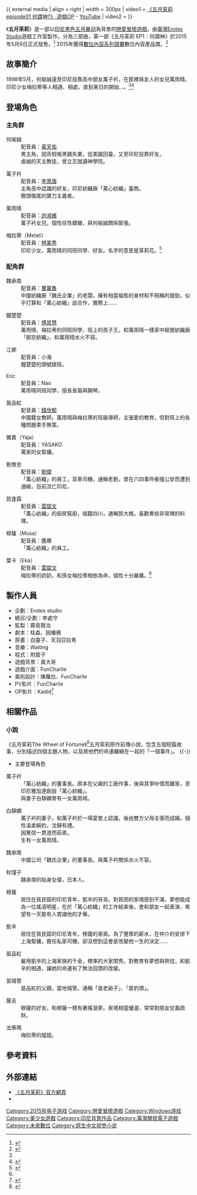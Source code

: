 {{expand|time=2017-09-03T02:31:45+00:00}}
{{Infobox animanga/Headerofja
|title= 五月茉莉
|image=
|size= 
|caption= 
|japanese= 
|english= May Jasmine
|kana= 
|romaji= 
|genre= [[戀愛冒險遊戲|戀愛冒險遊戲]]
}}
{{Infobox animanga/Game
|使用平台= [[個人電腦|個人電腦]]（[[Windows|Windows]]）
|遊戲引擎=[[吉里吉里|KiriKiri 2]]
|開發團隊= Erotes studio<br>
|代理商= [[未來數位|未來數位]]
|製作人=
|監製=
|腳本= 
|人物設定= 
|色彩設計= 
|音樂= 
|媒體= DVD-ROM、USB、[[Steam|Steam]]
|遊戲人數= 1
|發售日= {{vgr|TW|2015年5月9日}}
|啟用時期=
|對象年齡= {{vgratings | CSRR=輔15級}}
|周邊界面=
|內容圖片=
|名字變更=
|結局數= 
|記錄檔數=
|記錄檔容量=
|快速記錄= 
|快速讀取= 
|繼續遊戲= 
|畫面尺寸= 
|全螢幕表示模式= 
|音樂形式=
|角色配音=
|訊息回顧= 
|CG模式=
|音樂模式=
|回憶模式=
|訊息略過= 
|自動模式= 
|其他=
|版權=
}}
{{Infobox animanga/Footerofja}}
{{ external media
| align  = right
| width  = 300px
| video1 = [https://www.youtube.com/watch?v=SbsgAd7_vD0 《五月茉莉episode01 何謂神?》 遊戲OP]  - [[YouTube|YouTube]]
| video2 = 
}}

《'''五月茉莉'''》是一部以[[印尼|印尼]][[黑色五月暴动|黑色五月暴动]]為背景的[[戀愛冒險遊戲|戀愛冒險遊戲]]，由[[臺灣|臺灣]][[Erotes_Studio|Erotes Studio]]遊戲工作室製作。分為三部曲，第一部《五月茉莉 EP1：何謂神》於2015年5月9日正式發售。<ref name="東森遊戲雲">{{Cite news|url=http://game.ettoday.net/article/492289.htm|title=台灣原創《五月茉莉 EP1：何謂神》公開動畫與預售|language=zh-tw|publisher=東森遊戲雲|author=周之鼎|date=2015-04-13|accessdate=2015-06-15|archive-date=2015-12-17|archive-url=https://web.archive.org/web/20151217184931/http://game.ettoday.net/article/492289.htm|dead-url=no}}</ref>
2015年獲得[[數位內容系列競賽|數位內容系列競賽]]數位內容產品獎。<ref name="中央社">{{Cite news|url=http://www.cna.com.tw/postwrite/Detail/178048.aspx#.VirzXLQ6ap0|title=Digital Taipei數位內容產品獎 展現國產自製實力|language=zh-tw|publisher=中央社|author=台北市電腦商業同業公會|date=2015-09-10|accessdate=2015-10-24|archive-date=2020-05-22|archive-url=https://web.archive.org/web/20200522013613/https://www.cna.com.tw/postwrite/Detail/178048.aspx#.VirzXLQ6ap0|dead-url=no}}</ref>

==故事簡介==
1998年5月，何喻誠遠至印尼投靠高中朋友萬子衿，在那裡與友人的女兒萬雨晴、印尼少女梅拉蒂等人相遇、相處，直到某日的開始...。<ref name="東森遊戲雲"/><ref name="GNN ">{{Cite news|url=http://gnn.gamer.com.tw/2/115302.html|title=《五月茉莉 X 我家公主最可愛》繁中版合作活動今日登場|language=zh-tw|publisher=GNN|author=Jerry|date=2015-05-22|accessdate=2015-06-15|archive-date=2016-03-04|archive-url=https://web.archive.org/web/20160304091443/http://gnn.gamer.com.tw/2/115302.html|dead-url=no}}</ref>

==登場角色==

=== 主角群 ===
;何喻誠
:配音員：[[黃天佑|黃天佑]]
:男主角，因背假帳黑鍋失業，從美國回臺，又至印尼投靠好友。
:虔誠的天主教徒，曾立志就讀神學院。

;萬子衿
:配音員：[[李景唐|李景唐]]
:主角高中認識的好友，印尼紡織廠「萬心紡織」臺商。
:徹頭徹尾的實力主義者。

;萬雨晴
:配音員：[[許淑嬪|許淑嬪]]
:萬子衿女兒，個性任性嬌蠻，與何喻誠關係緊張。

;梅拉蒂（Melati）
:配音員：[[林美秀_(配音員)|林美秀]]
:印尼少女，萬雨晴的同班同學、好友。名字的意思是茉莉花。<ref name="角色介紹">{{cite web|title=《五月茉莉》角色介紹|url=http://www.erotes-studio.com/MayJasmine/03.html|publisher=《五月茉莉》官網|language=zh-tw|date=|accessdate=2014-08-27|7=|archive-url=https://web.archive.org/web/20150204082448/http://www.erotes-studio.com/MayJasmine/03.html|archive-date=2015-02-04|dead-url=yes}}</ref>
:

=== 配角群 ===
;魏承南
:配音員：[[曹冀魯|曹冀魯]]
:中國紡織廠「魏氏企業」的老闆，擁有相當福態的身材和不相稱的狠勁，似乎打算和「萬心紡織」談合作，實際上……

;鐘楚楚
:配音員：[[傅其慧|傅其慧]]
:萬雨晴、梅拉蒂的同班同學，班上的孩子王，和萬雨晴一樣家中經營紡織廠「御京紡織」，和萬雨晴水火不容。

;江卿
:配音員：小海
:鐘楚楚的頭號跟班。

;Eric
:配音員：Nao
:萬雨晴同班同學，擅長長笛與鋼琴。

;苗品紅
:配音員：[[錢欣郁|錢欣郁]]
:中國籍女教師，萬雨晴與梅拉蒂的班級導師，主張愛的教育，但對班上的各種問題束手無策。

;雅嘉（Yaja）
:配音員：YASAKO
:萬家的女幫傭。

;劉惟忠
:配音員：[[劉傑|劉傑]]
:「萬心紡織」的員工，貨車司機，通稱老劉，曾在六四事件衝撞公安而遭到通緝，目前流亡印尼。

;賀逢霖
:配音員：[[雷碧文|雷碧文]]
:「萬心紡織」的廚房幫廚，祖籍四川，通稱賀大媽，喜歡煮些非常辣的料理。

;穆薩（Musa）
:配音員：醬爆
:「萬心紡織」的員工。

;葉卡（Eka）
:配音員：[[雷碧文|雷碧文]]
:梅拉蒂的奶奶，和孫女梅拉蒂相依為命，個性十分嚴厲。<ref name="角色介紹" />

== 製作人員 ==
*企劃：Erotes studio
*總召/企劃：李處守
*監製：霧島賢治
*劇本：桂森、因幡鴉
*原畫：白靈子、天羽亞拉希
*音樂：Waiting
*程式：附窗子
*遊戲背景：黃大哥
*遊戲介面：FunCharlie
*美術設計：陳蘿拉、FunCharlie
*PV影片：FunCharlie
*OP影片：Kadid<ref name="官網">{{cite web|title=《五月茉莉》官網首頁|url=http://www.erotes-studio.com/MayJasmine/|publisher=《五月茉莉》官網|language=zh-tw|date=|accessdate=2014-08-27|7=|archive-url=https://web.archive.org/web/20141023060907/http://erotes-studio.com/MayJasmine/|archive-date=2014-10-23|dead-url=yes}}</ref>

== 相關作品 ==
{{Infobox 系列小说
| name = 五月茉莉The Wheel of Fortune
| title_orig = 
| image = 
| image_caption = 
| author = 桂森、因幡鴉
| illustrator = 白靈子
| cover_artist = 
| translator = 
| country = 
| language = [[繁體中文|繁體中文]]
| genre = [[輕小說|輕小說]]
| publisher = [[尖端出版社|尖端出版社]]
| chinese_publisher = 
| pub_date = 2015年9月17日
| chinese_pub_date = 
| media_type = 
}}
=== 小說 ===
《五月茉莉The Wheel of Fortune》<ref name="小說">{{Cite news|url=http://www.spp.com.tw/spp2006/all/asp/search/bookfile.asp?bc=25038894|title=五月茉莉The Wheel of Fortune|language=zh-tw|publisher=尖端出版社|author=|date=|accessdate=2015-09-17|archive-date=2016-03-04|archive-url=https://web.archive.org/web/20160304201236/http://www.spp.com.tw/spp2006/all/asp/search/bookfile.asp?bc=25038894|dead-url=no}}</ref>五月茉莉原作前傳小說，包含五個短篇故事，分別描述四個主題人物，以及將他們的命運纏繞在一起的「一個事件」。
{{-}}

*主要登場角色

;萬子衿
:「萬心紡織」的董事長。原本在父親的工廠作事，後與其爭吵憤而離家，至印尼雅加達創設「萬心紡織」。
:與妻子白靜嫻育有一女萬雨晴。

;白靜嫻
:萬子衿的妻子。和萬子衿於一場宴會上認識，後由雙方父母主張而成婚。個性溫柔婉約，沈靜有禮。
:因篤信一貫道而茹素。
:生有一女萬雨晴。

;魏承南
:中國公司「魏氏企業」的董事長。與萬子衿關係水火不容。

;秋瑾子
:魏承南的貼身女僕，日本人。

;穆薩
:居住在貧民窟的印尼青年，凱辛的哥哥。對貧困的家境感到不滿，夢想能成為一位搖滾明星，在於「萬心紡織」的工作結束後，會和朋友一起表演，希望有一天能有人賞識他的才華。

;凱辛
:居住在貧民窟的印尼青年，穆薩的弟弟。為了豐厚的薪水，在仲介的安排下上海幫傭，擔任私家司機，卻沒想到這會是改變他一生的決定……

;苗品紅
:雇用凱辛的上海家族的千金，標準的大家閨秀。對教育有夢想與熱忱，和凱辛的相遇，讓她的命運有了無法回頭的改變。

;苗城管
:苗品紅的父親，當地城管，通稱「苗老爺子」、「苗豹頭」。

;薩吉
:穆薩的好友，和穆薩一樣有著搖滾夢。家境相當優渥，常常對朋友仗義疏財。

;法蒂瑪
:梅拉蒂的姐姐。

==參考資料==
{{reflist|30em}}

==外部連結==
*[https://web.archive.org/web/20150709133517/http://www.erotes-studio.com/MayJasmine/ 《五月茉莉》官方網頁]
*{{facebook|MayJasmine.erotes}}

{{DEFAULTSORT:Rainy Keelung}}
[[Category:2015年电子游戏|Category:2015年电子游戏]]
[[Category:戀愛冒險遊戲|Category:戀愛冒險遊戲]]
[[Category:Windows游戏|Category:Windows游戏]]
[[Category:美少女遊戲|Category:美少女遊戲]]
[[Category:印尼背景作品|Category:印尼背景作品]]
[[Category:臺灣開發電子遊戲|Category:臺灣開發電子遊戲]]
[[Category:未來數位|Category:未來數位]]
[[Category:原生中文视觉小说|Category:原生中文视觉小说]]